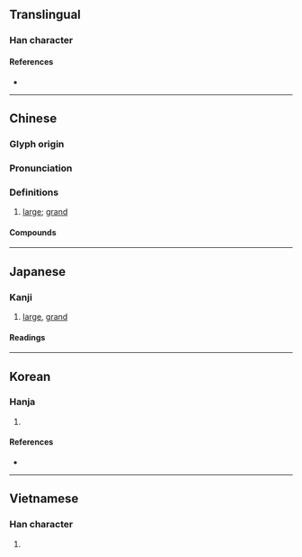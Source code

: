 {{character info/new}}
==Translingual==

===Han character===
{{Han char|rn=1|rad=一|as=04|sn=5|four=10109|canj=MFM|ids=⿱不一}}

====References====
* {{Han ref|kx=0077.100|dkj=00030|dj=0155.010|hdz=10015.010|uh=4E15|ud=19989|bh=A541|bd=42305}}

----

==Chinese==
{{zh-forms}}

===Glyph origin===
{{Han etym}}

===Pronunciation===
{{zh-pron
|m=pī
|c=pei1
|mn=phi
|mc=y
|oc=y
|cat=a
}}

===Definitions===
{{zh-hanzi}}

# [[large]]; [[grand]]

====Compounds====
{{zh-der|丕烈|丕林島|丕績|丕變|丕基|丕顯|丕丕|丕業|丕靈|春丕峽|氣丕丕}}

----

==Japanese==

===Kanji===
{{ja-kanji|grade=uc|rs=一04}}

# [[large]], [[grand]]

====Readings====
{{ja-readings
|goon=ひ
|kanon=ひ
|kun=おお-き.い<おほ-き.い
}}

----

==Korean==

===Hanja===
{{ko-hanja|hangeul=비|rv=bi|mr=pi|eumhun=클|ehrv=keul|ehmr=k'ǔl|ehy=}}

# {{defn|lang=ko|sort=一04}}

====References====
* {{Hanja ref|nav=9645}}

----

==Vietnamese==

===Han character===
{{vi-readings|rs=一04|hanviet=vậy}}

# {{defn|lang=vi|sort=一04}}